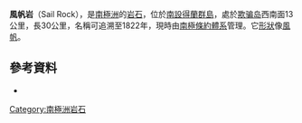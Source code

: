'''風帆岩'''（Sail Rock），是[[南極洲|南極洲]]的[[岩石|岩石]]，位於[[南設得蘭群島|南設得蘭群島]]，處於[[欺骗岛|欺骗岛]]西南面13公里，長30公里，名稱可追溯至1822年，現時由[[南極條約體系|南極條約體系]]管理。它[[形狀|形狀]]像[[帆|風帆]]。
{{wiktionary|风帆}}
{{coord|63|2|S|60|57|W|display=title}}

==參考資料==
*{{usgs-gazetteer}}

{{Antarctica-geo-stub}}
[[Category:南極洲岩石|Category:南極洲岩石]]